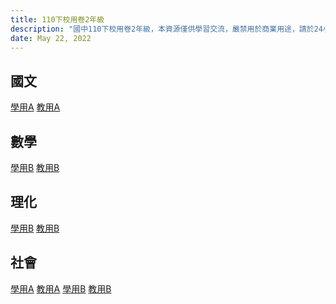 ```yaml
---
title: 110下校用卷2年級
description: "國中110下校用卷2年級，本資源僅供學習交流，嚴禁用於商業用途，請於24小時內刪除。"
date: May 22, 2022
---
```



## 國文
[學用A](https://drive.google.com/file/d/1VvyYH6zfyvXVF0BO59z1JQZS9eU4-Sbe/view?usp=sharing)
[教用A](https://drive.google.com/file/d/1W-aLJw-UeNilTmIBIDvTXNseyhCGIV9t/view?usp=sharing)
## 數學
[學用B](https://drive.google.com/file/d/1Sz-hx_M_fim-zda9SD7nzTk_8_m4uQR3/view?usp=sharing)
[教用B](https://drive.google.com/file/d/1Sl6cormnEwS_lpdWBFCziWDgs1IwbwHe/view?usp=sharing)
## 理化
[學用B](https://drive.google.com/file/d/1SUZBK6uXmZBuecsRq2d8_owhR1O3LxS_/view?usp=sharing)
[教用B](https://drive.google.com/file/d/1SdXXGHqiX33bJv-etnk6TEkTj70V-3tO/view?usp=sharing)
## 社會
[學用A](https://drive.google.com/file/d/1VmZGdKZKgXnLheGWY69F8mWXgDdM_gwo/view?usp=sharing)
[教用A](https://drive.google.com/file/d/1VaNlJm4nIuY0T7a4YQMRGpF5IVfe-M8D/view?usp=sharing)
[學用B](https://drive.google.com/file/d/1Vnm-yCGpJbujCYjGU7m43aOspqJWF4JJ/view?usp=sharing)
[教用B](https://drive.google.com/file/d/1VoT7TJ5j_HYQyjzh0horTDeB93cNKdJH/view?usp=sharing)
